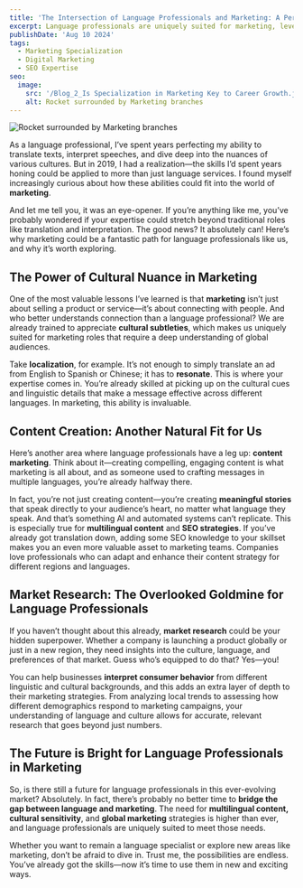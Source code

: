 ```yaml
---
title: 'The Intersection of Language Professionals and Marketing: A Perfect Match?'
excerpt: Language professionals are uniquely suited for marketing, leveraging cultural nuances, localization, and content creation to connect with global audiences effectively.
publishDate: 'Aug 10 2024'
tags:
  - Marketing Specialization
  - Digital Marketing
  - SEO Expertise
seo:
  image:
    src: '/Blog_2_Is Specialization in Marketing Key to Career Growth.jpg'
    alt: Rocket surrounded by Marketing branches
---
```



<Image
  src='/Blog_2_Is Specialization in Marketing Key to Career Growth.jpg'
  alt='Rocket surrounded by Marketing branches'
  width={800}
  height={600}
  title='Rocket surrounded by Marketing branches'
  loading='eager'
/>

As a language professional, I’ve spent years perfecting my ability to translate texts, interpret speeches, and dive deep into the nuances of various cultures. But in 2019, I had a realization—the skills I’d spent years honing could be applied to more than just language services. I found myself increasingly curious about how these abilities could fit into the world of **marketing**.

And let me tell you, it was an eye-opener. If you’re anything like me, you’ve probably wondered if your expertise could stretch beyond traditional roles like translation and interpretation. The good news? It absolutely can! Here’s why marketing could be a fantastic path for language professionals like us, and why it’s worth exploring.

## The Power of Cultural Nuance in Marketing

One of the most valuable lessons I’ve learned is that **marketing** isn’t just about selling a product or service—it’s about connecting with people. And who better understands connection than a language professional? We are already trained to appreciate **cultural subtleties**, which makes us uniquely suited for marketing roles that require a deep understanding of global audiences.

Take **localization**, for example. It’s not enough to simply translate an ad from English to Spanish or Chinese; it has to **resonate**. This is where your expertise comes in. You’re already skilled at picking up on the cultural cues and linguistic details that make a message effective across different languages. In marketing, this ability is invaluable.

## Content Creation: Another Natural Fit for Us

Here’s another area where language professionals have a leg up: **content marketing**. Think about it—creating compelling, engaging content is what marketing is all about, and as someone used to crafting messages in multiple languages, you’re already halfway there.

In fact, you’re not just creating content—you’re creating **meaningful stories** that speak directly to your audience’s heart, no matter what language they speak. And that’s something AI and automated systems can’t replicate. This is especially true for **multilingual content** and **SEO strategies**. If you’ve already got translation down, adding some SEO knowledge to your skillset makes you an even more valuable asset to marketing teams. Companies love professionals who can adapt and enhance their content strategy for different regions and languages.

## Market Research: The Overlooked Goldmine for Language Professionals

If you haven’t thought about this already, **market research** could be your hidden superpower. Whether a company is launching a product globally or just in a new region, they need insights into the culture, language, and preferences of that market. Guess who’s equipped to do that? Yes—you!

You can help businesses **interpret consumer behavior** from different linguistic and cultural backgrounds, and this adds an extra layer of depth to their marketing strategies. From analyzing local trends to assessing how different demographics respond to marketing campaigns, your understanding of language and culture allows for accurate, relevant research that goes beyond just numbers.

## The Future is Bright for Language Professionals in Marketing

So, is there still a future for language professionals in this ever-evolving market? Absolutely. In fact, there’s probably no better time to **bridge the gap between language and marketing**. The need for **multilingual content, cultural sensitivity**, and **global marketing** strategies is higher than ever, and language professionals are uniquely suited to meet those needs.

Whether you want to remain a language specialist or explore new areas like marketing, don’t be afraid to dive in. Trust me, the possibilities are endless. You’ve already got the skills—now it’s time to use them in new and exciting ways.
